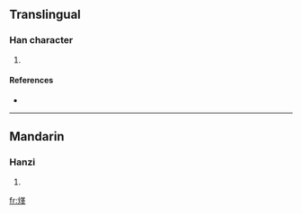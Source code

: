 ==Translingual==

===Han character===
{{Han char|rn=86|rad=火|as=09|sn=13|four=9485<sub>6</sub>|canj=火廿中十 (FTLJ)}}

# {{defn|Han|sort=火09}}

====References====
* {{Han ref|kx=0675.220|dkj=19169|hdz=32215.020|uh=7142|ud=28994|bh=DE77|bd=56951}}

----

==Mandarin==

===Hanzi===
{{cmn-hanzi|pin=[[hè]] ([[he4]]), [[xià]] ([[xia4]])|wg=ho<sup>4</sup>, hsia<sup>4</sup>}}

# {{defn|Mandarin|sort=火09}}

[[fr:煂]]